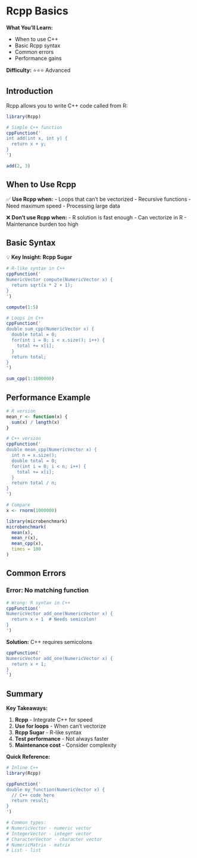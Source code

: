 # Rcpp Basics {#rcpp-basics}

<div class="chapter-summary">
**What You'll Learn:**

- When to use C++
- Basic Rcpp syntax
- Common errors
- Performance gains

**Difficulty:** ⭐⭐⭐ Advanced
</div>

## Introduction

Rcpp allows you to write C++ code called from R:

```r
library(Rcpp)

# Simple C++ function
cppFunction('
int add(int x, int y) {
  return x + y;
}
')

add(2, 3)
```

## When to Use Rcpp

✅ **Use Rcpp when:**
- Loops that can't be vectorized
- Recursive functions
- Need maximum speed
- Processing large data

❌ **Don't use Rcpp when:**
- R solution is fast enough
- Can vectorize in R
- Maintenance burden too high

## Basic Syntax

<div class="insight-box">
💡 **Key Insight: Rcpp Sugar**

```r
# R-like syntax in C++
cppFunction('
NumericVector compute(NumericVector x) {
  return sqrt(x * 2 + 1);
}
')

compute(1:5)

# Loops in C++
cppFunction('
double sum_cpp(NumericVector x) {
  double total = 0;
  for(int i = 0; i < x.size(); i++) {
    total += x[i];
  }
  return total;
}
')

sum_cpp(1:1000000)
```
</div>

## Performance Example

```r
# R version
mean_r <- function(x) {
  sum(x) / length(x)
}

# C++ version
cppFunction('
double mean_cpp(NumericVector x) {
  int n = x.size();
  double total = 0;
  for(int i = 0; i < n; i++) {
    total += x[i];
  }
  return total / n;
}
')

# Compare
x <- rnorm(1000000)

library(microbenchmark)
microbenchmark(
  mean(x),
  mean_r(x),
  mean_cpp(x),
  times = 100
)
```

## Common Errors

### Error: No matching function

```r
# Wrong: R syntax in C++
cppFunction('
NumericVector add_one(NumericVector x) {
  return x + 1  # Needs semicolon!
}
')
```

**Solution:** C++ requires semicolons

```r
cppFunction('
NumericVector add_one(NumericVector x) {
  return x + 1;
}
')
```

## Summary

<div class="chapter-summary">
**Key Takeaways:**

1. **Rcpp** - Integrate C++ for speed
2. **Use for loops** - When can't vectorize
3. **Rcpp Sugar** - R-like syntax
4. **Test performance** - Not always faster
5. **Maintenance cost** - Consider complexity

**Quick Reference:**

```r
# Inline C++
library(Rcpp)

cppFunction('
double my_function(NumericVector x) {
  // C++ code here
  return result;
}
')

# Common types:
# NumericVector - numeric vector
# IntegerVector - integer vector
# CharacterVector - character vector
# NumericMatrix - matrix
# List - list
```
</div>
